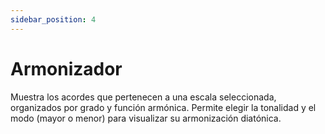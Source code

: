 ```yaml
---
sidebar_position: 4
---
```


# Armonizador

Muestra los acordes que pertenecen a una escala seleccionada, organizados por grado y función armónica. Permite elegir la tonalidad y el modo (mayor o menor) para visualizar su armonización diatónica.

<Harmonizer />

<DonateButton />
<Comments />

